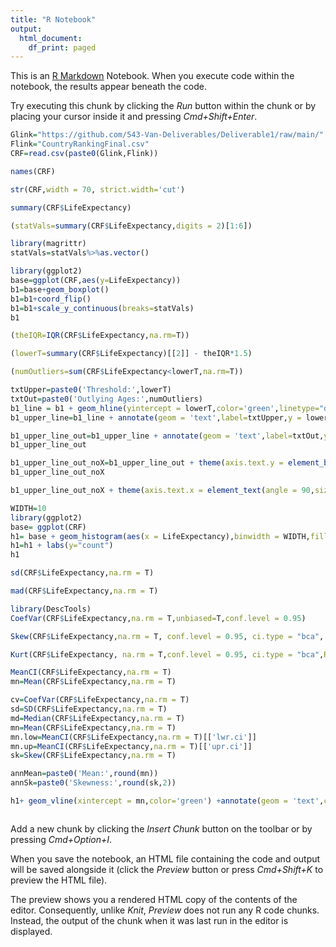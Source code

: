 ```yaml
---
title: "R Notebook"
output:
  html_document:
    df_print: paged
---
```


This is an [R Markdown](http://rmarkdown.rstudio.com) Notebook. When you execute code within the notebook, the results appear beneath the code. 

Try executing this chunk by clicking the *Run* button within the chunk or by placing your cursor inside it and pressing *Cmd+Shift+Enter*. 

```r
Glink="https://github.com/543-Van-Deliverables/Deliverable1/raw/main/"
Flink="CountryRankingFinal.csv"
CRF=read.csv(paste0(Glink,Flink))
```
```r
names(CRF)
```
```r
str(CRF,width = 70, strict.width='cut')
```
```r
summary(CRF$LifeExpectancy)
```
```r
(statVals=summary(CRF$LifeExpectancy,digits = 2)[1:6])
```


```r
library(magrittr)
statVals=statVals%>%as.vector()

library(ggplot2)
base=ggplot(CRF,aes(y=LifeExpectancy))
b1=base+geom_boxplot()
b1=b1+coord_flip()
b1=b1+scale_y_continuous(breaks=statVals)
b1
```
```r
(theIQR=IQR(CRF$LifeExpectancy,na.rm=T))
```
```r
(lowerT=summary(CRF$LifeExpectancy)[[2]] - theIQR*1.5)
```
```r
(numOutliers=sum(CRF$LifeExpectancy<lowerT,na.rm=T))
```
```r
txtUpper=paste0('Threshold:',lowerT)
txtOut=paste0('Outlying Ages:',numOutliers)
b1_line = b1 + geom_hline(yintercept = lowerT,color='green',linetype="dotted",size=2) 
b1_upper_line=b1_line + annotate(geom = 'text',label=txtUpper,y = lowerT-1,x=0.2,angle=90)

b1_upper_line_out=b1_upper_line + annotate(geom = 'text',label=txtOut,y = lowerT-1,x=-0.05,angle=0)
b1_upper_line_out
```
```r
b1_upper_line_out_noX=b1_upper_line_out + theme(axis.text.y = element_blank(), axis.ticks.y = element_blank(), axis.title.y = element_blank())
b1_upper_line_out_noX

b1_upper_line_out_noX + theme(axis.text.x = element_text(angle = 90,size = 8,vjust = 0.5))
```
```r
WIDTH=10
library(ggplot2)
base= ggplot(CRF)  
h1= base + geom_histogram(aes(x = LifeExpectancy),binwidth = WIDTH,fill='darkgreen') 
h1=h1 + labs(y="count")
h1
```
```r
sd(CRF$LifeExpectancy,na.rm = T)

mad(CRF$LifeExpectancy,na.rm = T)

library(DescTools)
CoefVar(CRF$LifeExpectancy,na.rm = T,unbiased=T,conf.level = 0.95)

Skew(CRF$LifeExpectancy,na.rm = T, conf.level = 0.95, ci.type = "bca", R=2500)

Kurt(CRF$LifeExpectancy, na.rm = T,conf.level = 0.95, ci.type = "bca",R=2500)

MeanCI(CRF$LifeExpectancy,na.rm = T)
mn=Mean(CRF$LifeExpectancy,na.rm = T)
```
```r
cv=CoefVar(CRF$LifeExpectancy,na.rm = T)
sd=SD(CRF$LifeExpectancy,na.rm = T)
md=Median(CRF$LifeExpectancy,na.rm = T)
mn=Mean(CRF$LifeExpectancy,na.rm = T)
mn.low=MeanCI(CRF$LifeExpectancy,na.rm = T)[['lwr.ci']]
mn.up=MeanCI(CRF$LifeExpectancy,na.rm = T)[['upr.ci']]
sk=Skew(CRF$LifeExpectancy,na.rm = T)
```


```r
annMean=paste0('Mean:',round(mn))
annSk=paste0('Skewness:',round(sk,2))

h1+ geom_vline(xintercept = mn,color='green') +annotate(geom = 'text',color='green',label=annMean,y = 50,x=mn-1,angle=90) + annotate(geom = 'text', color='darkblue',label=annSk,y = 05,x=lowerT+35,angle=0) +ggtitle("World Life Expectancy")+labs(x="Life Expectancy",y="Number of Countries")
```

```

```

Add a new chunk by clicking the *Insert Chunk* button on the toolbar or by pressing *Cmd+Option+I*.

When you save the notebook, an HTML file containing the code and output will be saved alongside it (click the *Preview* button or press *Cmd+Shift+K* to preview the HTML file). 

The preview shows you a rendered HTML copy of the contents of the editor. Consequently, unlike *Knit*, *Preview* does not run any R code chunks. Instead, the output of the chunk when it was last run in the editor is displayed.

